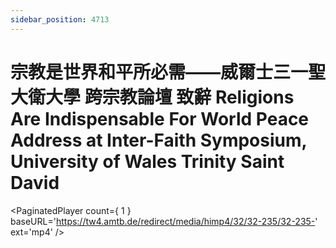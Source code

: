 ```yaml
---
sidebar_position: 4713
---
```



# 宗教是世界和平所必需——威爾士三一聖大衛大學 跨宗教論壇 致辭   Religions Are Indispensable For World Peace Address at Inter-Faith Symposium, University of Wales Trinity Saint David

<PaginatedPlayer count={ 1 } baseURL='https://tw4.amtb.de/redirect/media/himp4/32/32-235/32-235-' ext='mp4' />